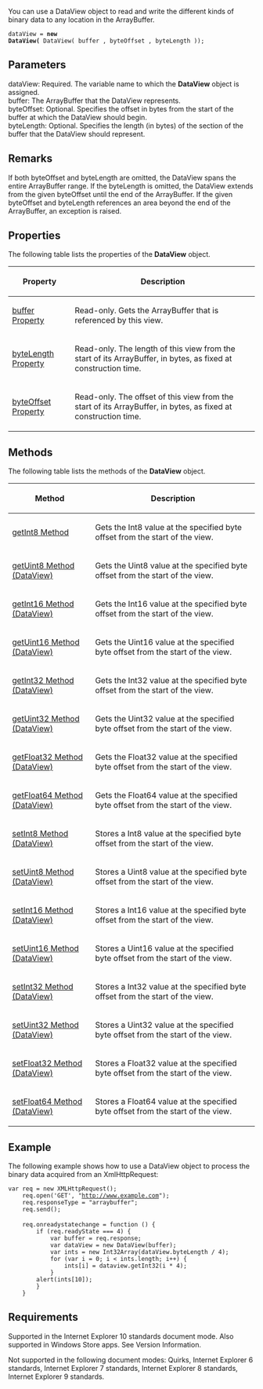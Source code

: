 You can use a DataView object to read and write the different kinds of binary data to any location in the ArrayBuffer.

 dataView = '''new DataView(''' DataView( buffer , byteOffset , byteLength ));

==Parameters==
; dataView: Required. The variable name to which the '''DataView''' object is assigned.
; buffer: The ArrayBuffer that the DataView represents.
; byteOffset: Optional. Specifies the offset in bytes from the start of the buffer at which the DataView should begin.
; byteLength: Optional. Specifies the length (in bytes) of the section of the buffer that the DataView should represent.

==Remarks==
If both byteOffset and byteLength are omitted, the DataView spans the entire ArrayBuffer range. If the byteLength is omitted, the DataView extends from the given byteOffset until the end of the ArrayBuffer. If the given byteOffset and byteLength references an area beyond the end of the ArrayBuffer, an exception is raised.


==Properties==
The following table lists the properties of the '''DataView''' object.

{| class='wikitable'
|-
! Property
! Description
|-
| [[Objects/DataView/buffer|buffer Property]]
| Read-only. Gets the ArrayBuffer that is referenced by this view.
|-
| [[Objects/DataView/byteLength|byteLength Property]]
| Read-only. The length of this view from the start of its ArrayBuffer, in bytes, as fixed at construction time.
|-
| [[Objects/DataView/byteOffset|byteOffset Property]]
| Read-only. The offset of this view from the start of its ArrayBuffer, in bytes, as fixed at construction time.
|}

==Methods==
The following table lists the methods of the '''DataView''' object.

{| class='wikitable'
|-
! Method
! Description
|-
| [[Objects/DataView/getInt8|getInt8 Method]]
| Gets the Int8 value at the specified byte offset from the start of the view.
|-
| [[Objects/DataView/getUint8|getUint8 Method (DataView)]]
| Gets the Uint8 value at the specified byte offset from the start of the view.
|-
| [[Objects/DataView/getInt16|getInt16 Method (DataView)]]
| Gets the Int16 value at the specified byte offset from the start of the view.
|-
| [[Objects/DataView/getUint16|getUint16 Method (DataView)]]
| Gets the Uint16 value at the specified byte offset from the start of the view.
|-
| [[Objects/DataView/getInt32|getInt32 Method (DataView)]]
| Gets the Int32 value at the specified byte offset from the start of the view.
|-
| [[Objects/DataView/getUint32|getUint32 Method (DataView)]]
| Gets the Uint32 value at the specified byte offset from the start of the view.
|-
| [[Objects/DataView/getFloat32|getFloat32 Method (DataView)]]
| Gets the Float32 value at the specified byte offset from the start of the view.
|-
| [[Objects/DataView/getFloat64|getFloat64 Method (DataView)]]
| Gets the Float64 value at the specified byte offset from the start of the view.
|-
| [[Objects/DataView/setInt8|setInt8 Method (DataView)]]
| Stores a Int8 value at the specified byte offset from the start of the view.
|-
| [[Objects/DataView/setUint8|setUint8 Method (DataView)]]
| Stores a Uint8 value at the specified byte offset from the start of the view.
|-
| [[Objects/DataView/setInt16|setInt16 Method (DataView)]]
| Stores a Int16 value at the specified byte offset from the start of the view.
|-
| [[Objects/DataView/setUint16|setUint16 Method (DataView)]]
| Stores a Uint16 value at the specified byte offset from the start of the view.
|-
| [[Objects/DataView/setInt32|setInt32 Method (DataView)]]
| Stores a Int32 value at the specified byte offset from the start of the view.
|-
| [[Objects/DataView/setUint32|setUint32 Method (DataView)]]
| Stores a Uint32 value at the specified byte offset from the start of the view.
|-
| [[Objects/DataView/setFloat32|setFloat32 Method (DataView)]]
| Stores a Float32 value at the specified byte offset from the start of the view.
|-
| [[Objects/DataView/setFloat64|setFloat64 Method (DataView)]]
| Stores a Float64 value at the specified byte offset from the start of the view.
|}

==Example==
The following example shows how to use a DataView object to process the binary data acquired from an XmlHttpRequest:

 var req = new XMLHttpRequest();
     req.open('GET', "http://www.example.com");
     req.responseType = "arraybuffer";
     req.send();
 
     req.onreadystatechange = function () {
         if (req.readyState === 4) {
             var buffer = req.response;
             var dataView = new DataView(buffer);
             var ints = new Int32Array(dataView.byteLength / 4);
             for (var i = 0; i &lt; ints.length; i++) {
                 ints[i] = dataview.getInt32(i * 4);
             }
         alert(ints[10]);
         }
     }

==Requirements==
Supported in the Internet Explorer 10 standards document mode. Also supported in Windows Store apps. See Version Information.

Not supported in the following document modes: Quirks, Internet Explorer 6 standards, Internet Explorer 7 standards, Internet Explorer 8 standards, Internet Explorer 9 standards.

